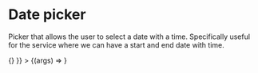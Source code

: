 
<Meta
  title="Mapping App/Basic/Picker/Date"
  component={DatePickerComponent}
  decorators={[withChakra]}
/>

# Date picker

Picker that allows the user to select a date with a time.
Specifically useful for the service where we can have a start and end date with time.

<Canvas>
  <Story
    name="Date picker"
    args={{
      initialDate: new Date(),
      handleDateChange: () => {}
    }}
  >
    {(args) => <DatePickerComponent {...args} />}
  </Story>
</Canvas>

<ArgsTable story="Date picker" />